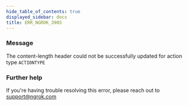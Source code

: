 ```yaml
---
hide_table_of_contents: true
displayed_sidebar: docs
title: ERR_NGROK_3905
---
```


### Message

The content-length header could not be successfully updated for action type `ACTIONTYPE`

### Further help

If you're having trouble resolving this error, please reach out to [support@ngrok.com](mailto:support@ngrok.com?subject=Help%20with%20ERR_NGROK_3905)

